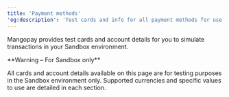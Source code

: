 ```yaml
---
title: 'Payment methods'  
'og:description': 'Test cards and info for all payment methods for use in Sandbox testing: Visa, Mastercard, Google Pay, Apple Pay, and direct debit (SDD and BACS), plus MB WAY, Multibanco, and iDEAL.'  
---
```


Mangopay provides test cards and account details for you to simulate transactions in your Sandbox environment.  

<Warning>  
**Warning – For Sandbox only** 
  
All cards and account details available on this page are for testing purposes in the Sandbox environment only. Supported currencies and specific values to use are detailed in each section.  
</Warning>

